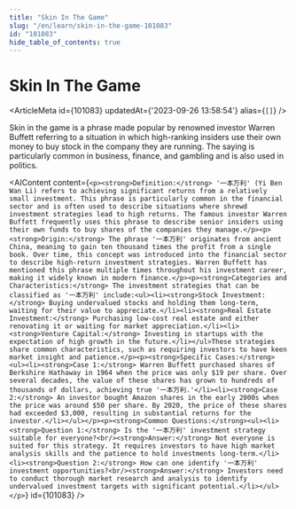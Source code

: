 ```yaml
---
title: "Skin In The Game"
slug: "/en/learn/skin-in-the-game-101083"
id: "101083"
hide_table_of_contents: true
---
```



# Skin In The Game

<ArticleMeta id={101083} updatedAt={'2023-09-26 13:58:54'} alias={`[]`} />
<div className='border-solid border-b border-t-0 my-4 border-[var(--ifm-color-gray-300)]' />

Skin in the game is a phrase made popular by renowned investor Warren Buffett referring to a situation in which high-ranking insiders use their own money to buy stock in the company they are running. The saying is particularly common in business, finance, and gambling and is also used in politics.

<AIContent content={`<p><strong>Definition:</strong> '一本万利' (Yi Ben Wan Li) refers to achieving significant returns from a relatively small investment. This phrase is particularly common in the financial sector and is often used to describe situations where shrewd investment strategies lead to high returns. The famous investor Warren Buffett frequently uses this phrase to describe senior insiders using their own funds to buy shares of the companies they manage.</p><p><strong>Origin:</strong> The phrase '一本万利' originates from ancient China, meaning to gain ten thousand times the profit from a single book. Over time, this concept was introduced into the financial sector to describe high-return investment strategies. Warren Buffett has mentioned this phrase multiple times throughout his investment career, making it widely known in modern finance.</p><p><strong>Categories and Characteristics:</strong> The investment strategies that can be classified as '一本万利' include:<ul><li><strong>Stock Investment:</strong> Buying undervalued stocks and holding them long-term, waiting for their value to appreciate.</li><li><strong>Real Estate Investment:</strong> Purchasing low-cost real estate and either renovating it or waiting for market appreciation.</li><li><strong>Venture Capital:</strong> Investing in startups with the expectation of high growth in the future.</li></ul>These strategies share common characteristics, such as requiring investors to have keen market insight and patience.</p><p><strong>Specific Cases:</strong><ul><li><strong>Case 1:</strong> Warren Buffett purchased shares of Berkshire Hathaway in 1964 when the price was only $19 per share. Over several decades, the value of these shares has grown to hundreds of thousands of dollars, achieving true '一本万利.'</li><li><strong>Case 2:</strong> An investor bought Amazon shares in the early 2000s when the price was around $50 per share. By 2020, the price of these shares had exceeded $3,000, resulting in substantial returns for the investor.</li></ul></p><p><strong>Common Questions:</strong><ul><li><strong>Question 1:</strong> Is the '一本万利' investment strategy suitable for everyone?<br/><strong>Answer:</strong> Not everyone is suited for this strategy. It requires investors to have high market analysis skills and the patience to hold investments long-term.</li><li><strong>Question 2:</strong> How can one identify '一本万利' investment opportunities?<br/><strong>Answer:</strong> Investors need to conduct thorough market research and analysis to identify undervalued investment targets with significant potential.</li></ul></p>`} id={101083} />
